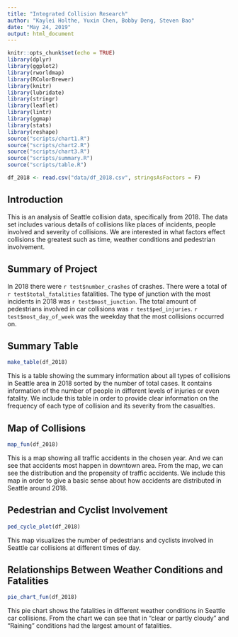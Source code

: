 ```yaml
---
title: "Integrated Collision Research"
author: "Kaylei Holthe, Yuxin Chen, Bobby Deng, Steven Bao"
date: "May 24, 2019"
output: html_document
---
```


```r
knitr::opts_chunk$set(echo = TRUE)
library(dplyr)
library(ggplot2)
library(rworldmap)
library(RColorBrewer)
library(knitr)
library(lubridate)
library(stringr)
library(leaflet)
library(lintr)
library(ggmap)
library(stats)
library(reshape)
source("scripts/chart1.R")
source("scripts/chart2.R")
source("scripts/chart3.R")
source("scripts/summary.R")
source("scripts/table.R")

df_2018 <- read.csv("data/df_2018.csv", stringsAsFactors = F)
```
## Introduction
This is an analysis of Seattle collision data, specifically from 2018. The data
set includes various details of collisions like places of incidents, people 
involved and severity of collisions. We are interested in what factors effect 
collisions the greatest such as time, weather conditions and pedestrian
involvement.

## Summary of Project
In 2018 there were `r test$number_crashes` of crashes. There were a total
of `r test$total_fatalities` fatalities. The type of junction with the most 
incidents in
2018 was `r test$most_junction`. The total amount of pedestrians involved in car
collisions was `r test$ped_injuries`. `r test$most_day_of_week` was the weekday 
that the most collisions occurred on.

## Summary Table
```r
make_table(df_2018)
```

This is a table showing the summary information about all types of collisions in 
Seattle area in 2018 sorted by the number of total cases.
It contains information of the number of people in 
different levels of injuries or even fatality. We include this table in order 
to provide clear information on the frequency of each type of collision and its 
severity from the casualties.

## Map of Collisions
```r
map_fun(df_2018)
```

This is a map showing all traffic accidents in the chosen year. And we can see 
that accidents most happen in downtown area. From the map, we can see the 
distribution and the propensity of traffic accidents. We include this map in 
order to give a basic sense about how accidents are distributed in Seattle 
around 2018.

## Pedestrian and Cyclist Involvement
```r
ped_cycle_plot(df_2018)
```

This map visualizes the number of pedestrians and cyclists involved in Seattle 
car collisions at different times of day.

## Relationships Between Weather Conditions and Fatalities
```r
pie_chart_fun(df_2018)
```

This pie chart shows the fatalities in different weather conditions in Seattle 
car collisions. From the chart we can see that in "clear or partly cloudy" and 
"Raining" conditions had the largest amount of fatalities.